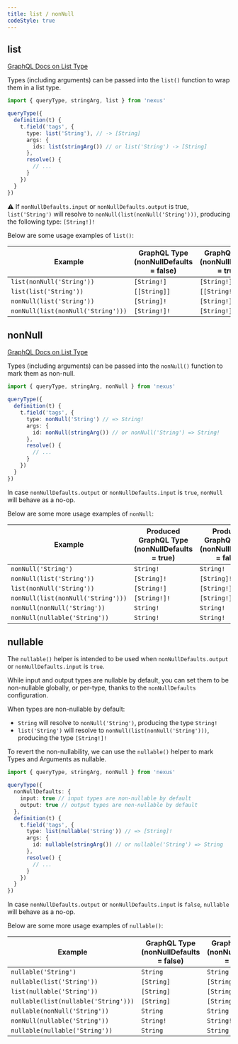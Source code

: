```yaml
---
title: list / nonNull
codeStyle: true
---
```


## list

[GraphQL Docs on List Type](https://graphql.org/learn/schema/#lists-and-non-null)

Types (including arguments) can be passed into the `list()` function to wrap them in a list type.

```ts
import { queryType, stringArg, list } from 'nexus'

queryType({
  definition(t) {
    t.field('tags', {
      type: list('String'), // -> [String]
      args: {
        ids: list(stringArg()) // or list('String') -> [String]
      },
      resolve() {
        // ...
      }
    })
  }
})
```

⚠️ If `nonNullDefaults.input` or `nonNullDefaults.output` is true, `list('String')` will resolve to `nonNull(list(nonNull('String')))`, producing the following type: `[String!]!`

Below are some usage examples of `list()`:

| Example                            | GraphQL Type (nonNullDefaults = false) | GraphQL Type (nonNullDefaults = true) |
| ---------------------------------- | -------------------------------------- | ------------------------------------- |
| `list(nonNull('String'))`          | `[String!]`                            | `[String!]!`                          |
| `list(list('String'))`             | `[[String]]`                           | `[[String!]!]!`                       |
| `nonNull(list('String'))`          | `[String]!`                            | `[String!]!`                          |
| `nonNull(list(nonNull('String')))` | `[String!]!`                           | `[String!]!`                          |

## nonNull

[GraphQL Docs on List Type](https://graphql.org/learn/schema/#lists-and-non-null)

Types (including arguments) can be passed into the `nonNull()` function to mark them as non-null.

```ts
import { queryType, stringArg, nonNull } from 'nexus'

queryType({
  definition(t) {
    t.field('tags', {
      type: nonNull('String') // => String!
      args: {
        id: nonNull(stringArg()) // or nonNull('String') => String!
      },
      resolve() {
        // ...
      }
    })
  }
})
```

In case `nonNullDefaults.output` or `nonNullDefaults.input` is `true`, `nonNull` will behave as a no-op.

Below are some more usage examples of `nonNull`:

| Example                            | Produced GraphQL Type (nonNullDefaults = true) | Produced GraphQL Type (nonNullDefaults = false) |
| ---------------------------------- | ---------------------------------------------- | ----------------------------------------------- |
| `nonNull('String')`                | `String!`                                      | `String!`                                       |
| `nonNull(list('String'))`          | `[String]!`                                    | `[String]!`                                     |
| `list(nonNull('String'))`          | `[String!]`                                    | `[String!]`                                     |
| `nonNull(list(nonNull('String')))` | `[String!]!`                                   | `[String!]!`                                    |
| `nonNull(nonNull('String'))`       | `String!`                                      | `String!`                                       |
| `nonNull(nullable('String'))`      | `String!`                                      | `String!`                                       |

## nullable

The `nullable()` helper is intended to be used when `nonNullDefaults.output` or `nonNullDefaults.input` is `true`.

While input and output types are nullable by default, you can set them to be non-nullable globally, or per-type, thanks to the `nonNullDefaults` configuration.

When types are non-nullable by default:

- `String` will resolve to `nonNull('String')`, producing the type `String!`
- `list('String')` will resolve to `nonNull(list(nonNull('String')))`, producing the type `[String!]!`

To revert the non-nullability, we can use the `nullable()` helper to mark Types and Arguments as nullable.

```ts
import { queryType, stringArg, nonNull } from 'nexus'

queryType({
  nonNullDefaults: {
    input: true // input types are non-nullable by default
    output: true // output types are non-nullable by default
  },
  definition(t) {
    t.field('tags', {
      type: list(nullable('String')) // => [String]!
      args: {
        id: nullable(stringArg()) // or nullable('String') => String
      },
      resolve() {
        // ...
      }
    })
  }
})
```

In case `nonNullDefaults.output` or `nonNullDefaults.input` is `false`, `nullable` will behave as a no-op.

Below are some more usage examples of `nullable()`:

| Example                              | GraphQL Type (nonNullDefaults = false) | GraphQL Type (nonNullDefaults = true) |
| ------------------------------------ | -------------------------------------- | ------------------------------------- |
| `nullable('String')`                 | `String`                               | `String`                              |
| `nullable(list('String'))`           | `[String]`                             | `[String!]`                           |
| `list(nullable('String'))`           | `[String]`                             | `[String]!`                           |
| `nullable(list(nullable('String')))` | `[String]`                             | `[String]`                            |
| `nullable(nonNull('String'))`        | `String`                               | `String`                              |
| `nonNull(nullable('String'))`        | `String!`                              | `String!`                             |
| `nullable(nullable('String'))`       | `String`                               | `String`                              |
